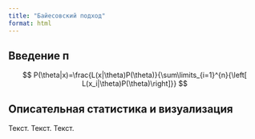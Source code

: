 ```yaml
---
title: "Байесовский подход"
format: html
---
```


## Введение п

$$  
P(\theta|x)=\frac{L(x|\theta)P(\theta)}{\sum\limits_{i=1}^{n}{\left[ L(x_i|\theta)P(\theta)\right]}}  
$$

## Описательная статистика и визуализация

Текст. Текст. Текст.
